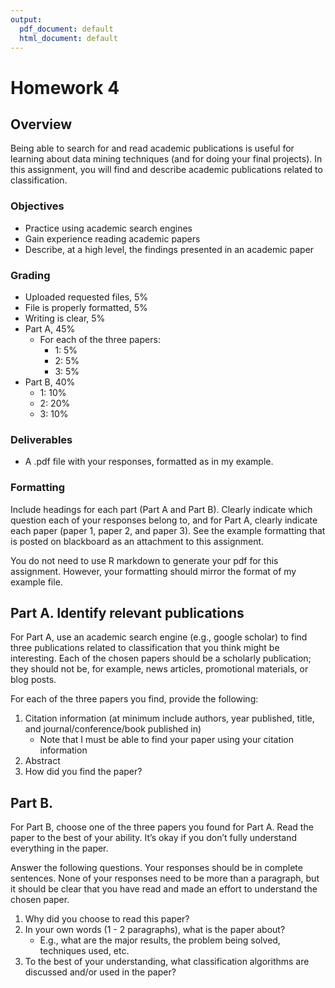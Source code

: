 ```yaml
---
output:
  pdf_document: default
  html_document: default
---
```


# Homework 4

## Overview

Being able to search for and read academic publications is useful for learning about data mining techniques (and for doing your final projects).
In this assignment, you will find and describe academic publications related to classification.

### Objectives

- Practice using academic search engines
- Gain experience reading academic papers
- Describe, at a high level, the findings presented in an academic paper

### Grading

- Uploaded requested files, 5%
- File is properly formatted, 5%
- Writing is clear, 5%
- Part A, 45%
  - For each of the three papers:
    - 1: 5%
    - 2: 5%
    - 3: 5%
- Part B, 40%
  - 1: 10%
  - 2: 20%
  - 3: 10%

### Deliverables

- A .pdf file with your responses, formatted as in my example.

### Formatting

Include headings for each part (Part A and Part B).
Clearly indicate which question each of your responses belong to, and for Part A, clearly indicate each paper (paper 1, paper 2, and paper 3).
See the example formatting that is posted on blackboard as an attachment to this assignment.

You do not need to use R markdown to generate your pdf for this assignment.
However, your formatting should mirror the format of my example file.

## Part A. Identify relevant publications

For Part A, use an academic search engine (e.g., google scholar) to find three publications related to classification that you think might be interesting.
Each of the chosen papers should be a scholarly publication; they should not be, for example, news articles, promotional materials, or blog posts.

For each of the three papers you find, provide the following:

1. Citation information (at minimum include authors, year published, title, and journal/conference/book published in)
    - Note that I must be able to find your paper using your citation information
2. Abstract
3. How did you find the paper?

## Part B.

For Part B, choose one of the three papers you found for Part A.
Read the paper to the best of your ability.
It's okay if you don't fully understand everything in the paper.

Answer the following questions.
Your responses should be in complete sentences.
None of your responses need to be more than a paragraph, but it should be clear that you have read and made an effort to understand the chosen paper.

1. Why did you choose to read this paper?
2. In your own words (1 - 2 paragraphs), what is the paper about?
    - E.g., what are the major results, the problem being solved, techniques used, etc.
3. To the best of your understanding, what classification algorithms are discussed and/or used in the paper?